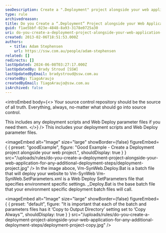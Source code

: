 ```yaml
---
seoDescription: Create a ".Deployment" project alongside your web application for streamlined and environment-specific deployment steps.
type: rule
archivedreason:
title: Do you Create a “.Deployment” Project alongside your Web Application for any additional deployment steps?
guid: f1ae5bbf-023e-4848-8a93-3178e0725a30
uri: do-you-create-a-deployment-project-alongside-your-web-application-for-any-additional-deployment-steps
created: 2013-02-06T18:51:53.000Z
authors:
  - title: Adam Stephensen
    url: https://ssw.com.au/people/adam-stephensen
related: []
redirects: []
lastUpdated: 2024-06-08T03:27:17.000Z
lastUpdatedBy: Brady Stroud [SSW]
lastUpdatedByEmail: bradystroud@ssw.com.au
createdBy: TiagoAraujo
createdByEmail: TiagoAraujo@ssw.com.au
isArchived: false
---
```


<introEmbed
  body={<>
Your source control repository should be the source of all truth. Everything, always, no-matter what should go into source control.

This includes any deployment scripts and Web Deploy parameter files if you need them.
  </>}
/>
This includes your deployment scripts and Web Deploy parameter files.

<imageEmbed
  alt="Image"
  size="large"
  showBorder={false}
  figureEmbed={ {
    preset: "goodExample",
    figure: "Good Example - Create a Deployment project alongside your web project.",
    shouldDisplay: true
  } }
  src="/uploads/rules/do-you-create-a-deployment-project-alongside-your-web-application-for-any-additional-deployment-steps/deployment-project.jpg"
/>
In the image aboce, Vm-SynWeb.Deploy.Bat is a batch file that will deploy your website to Vm-SynWeb
Vm-SynWeb.SetParameters.xml is a Web Deploy SetParameters file that specifies environment specific settings.
\_Deploy.Bat is the base batch file that your environment specific deployment batch files will call.

<imageEmbed
  alt="Image"
  size="large"
  showBorder={false}
  figureEmbed={ {
    preset: "default",
    figure: "It is important that each of the batch and parameters files has it ‘Copy to Output Directory’ setting set to ‘Copy Always’",
    shouldDisplay: true
  } }
  src="/uploads/rules/do-you-create-a-deployment-project-alongside-your-web-application-for-any-additional-deployment-steps/deployment-project-copy.jpg"
/>

